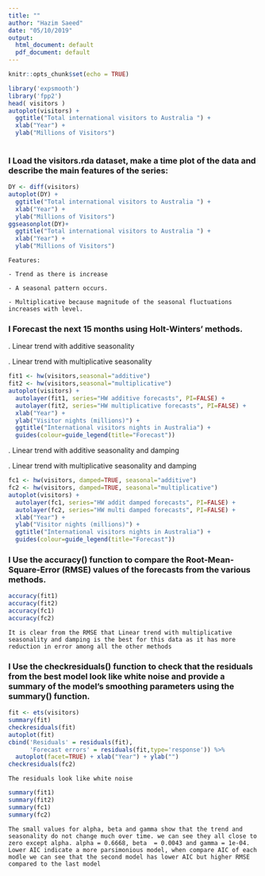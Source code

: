 ```yaml
---    
title: ""
author: "Hazim Saeed"
date: "05/10/2019"
output: 
  html_document: default
  pdf_document: default
---  
```

         
```r
knitr::opts_chunk$set(echo = TRUE)
``` 
 
 
```r
library('expsmooth')
library('fpp2')
head( visitors )
autoplot(visitors) +
  ggtitle("Total international visitors to Australia ") +
  xlab("Year") +
  ylab("Millions of Visitors")
  
```
   
### I Load the visitors.rda dataset, make a time plot of the data and describe the main features of the series:

```r
DY <- diff(visitors)
autoplot(DY) +
  ggtitle("Total international visitors to Australia ") +
  xlab("Year") +
  ylab("Millions of Visitors")
ggseasonplot(DY)+
  ggtitle("Total international visitors to Australia ") +
  xlab("Year") +
  ylab("Millions of Visitors")
```
 
`Features:`

  `- Trend as there is increase`
  
  `- A seasonal pattern occurs.`

  `- Multiplicative because magnitude of the seasonal fluctuations increases with level.`
  

### I Forecast the next 15 months using Holt-Winters' methods.

. Linear trend with additive seasonality

. Linear trend with multiplicative seasonality
```r
fit1 <- hw(visitors,seasonal="additive")
fit2 <- hw(visitors,seasonal="multiplicative")
autoplot(visitors) +
  autolayer(fit1, series="HW additive forecasts", PI=FALSE) +
  autolayer(fit2, series="HW multiplicative forecasts", PI=FALSE) +
  xlab("Year") +
  ylab("Visitor nights (millions)") +
  ggtitle("International visitors nights in Australia") +
  guides(colour=guide_legend(title="Forecast"))
```

. Linear trend with additive seasonality and damping

. Linear trend with multiplicative seasonality and damping
```r
fc1 <- hw(visitors, damped=TRUE, seasonal="additive")
fc2 <- hw(visitors, damped=TRUE, seasonal="multiplicative")
autoplot(visitors) +
  autolayer(fc1, series="HW addit damped forecasts", PI=FALSE) +
  autolayer(fc2, series="HW multi damped forecasts", PI=FALSE) +
  xlab("Year") +
  ylab("Visitor nights (millions)") +
  ggtitle("International visitors nights in Australia") +
  guides(colour=guide_legend(title="Forecast"))
```
 
### I Use the accuracy() function to compare the Root-Mean-Square-Error (RMSE) values of the forecasts from the various methods.
 
```r
accuracy(fit1)
accuracy(fit2)
accuracy(fc1)
accuracy(fc2)

```

`It is clear from the RMSE that Linear trend with multiplicative seasonality and damping is the best for this data as it has more reduction in error among all the other methods`

### I Use the checkresiduals() function to check that the residuals from the best model look like white noise and provide a summary of the model's smoothing parameters using the summary() function.

```r
fit <- ets(visitors)
summary(fit)
checkresiduals(fit)
autoplot(fit)
cbind('Residuals' = residuals(fit),
      'Forecast errors' = residuals(fit,type='response')) %>%
  autoplot(facet=TRUE) + xlab("Year") + ylab("")
checkresiduals(fc2)
```
`The residuals look like white noise ` 
```r
summary(fit1)
summary(fit2)
summary(fc1)
summary(fc2)
```
`The small values for alpha, beta and gamma show that the trend and seasonality do not change much over time. we can see they all close to zero except alpha. alpha = 0.6668, beta  = 0.0043 and gamma = 1e-04.`
`Lower AIC indicate a more parsimonious model, when compare AIC of each modle we can see that the second model has lower AIC but higher RMSE compared to the last model`
